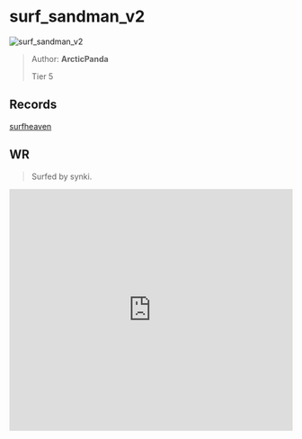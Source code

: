 
# surf_sandman_v2

![surf_sandman_v2](https://raw.githubusercontent.com/Sayt123/SurfMapPics/Maps-and-bonuses/csgo/surf_sandman_v2.jpg)

> Author: **ArcticPanda**
>
> Tier 5

## Records

[surfheaven](https://surfheaven.eu/map/surf_sandman_v2)

## WR

> Surfed by synki.

<iframe
width="100%"
height="430"
src="https://www.youtube.com/embed/Nh6MAX504Gc"
frameborder="0"
allow="accelerometer; autoplay; clipboard-write; encrypted-media; gyroscope; picture-in-picture"
allowFullScreen
/>

```md

[Surf Timer] - synkii finished in 01:26:83 (WR -00:00:88). Improving by 00:00:98
[Surf Timer] - synkii beat the map record! Rank: 1/1696

Previous WR holder: rulldar


```
                